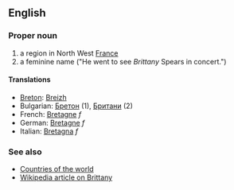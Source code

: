 ==English==

===Proper noun===

# a region in North West [[France]]
# a feminine name  ("He went to see ''Brittany'' Spears in concert.")

====Translations====
*[[Breton]]: [[Breizh]]
*Bulgarian: [[Бретон]] (1), [[Британи]] (2)
*French: [[Bretagne]] ''f''
*German: [[Bretagne]] ''f''
*Italian: [[Bretagna]] ''f''

===See also===
*[[Countries of the world]]
*[[en:Brittany|Wikipedia article on Brittany]]